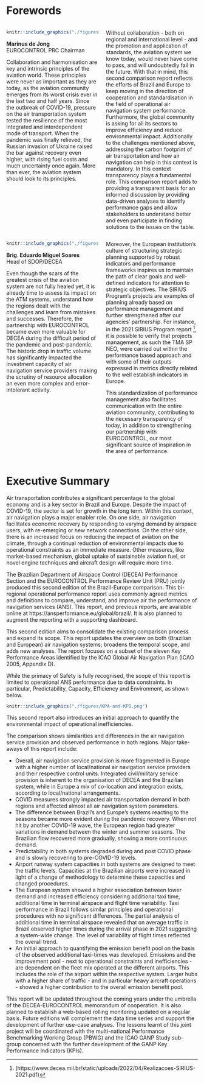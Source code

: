 # Forewords {.unnumbered}

\twocolumn

:::: {.columns}

::: {.column width="50%"}

```r
knitr::include_graphics("./figures/headshot-prc-marinus-cropped.png")
```

<b>Marinus de Jong</b>    
EUROCONTROL PRC Chairman

Collaboration and harmonisation are key and intrinsic principles of the aviation world.
These principles were never as important as they are today, as the aviation community emerges from its worst crisis ever in the last two and half years. 
Since the outbreak of COVID-19, pressure on the air transportation system tested the resilience of the most integrated and interdependent mode of transport.
When the pandemic was finally relieved, the Russian invasion of Ukraine raised the bar against recovery even higher, with rising fuel costs and much uncertainty once again. 
More than ever, the aviation system should look to its principles. 

:::

::: {.column width="50%"}

Without collaboration - both on regional and international level - and the promotion and application of standards, the aviation system we know today, would never have come to pass, and will undoubtedly fail in the future. 
With that in mind, this second comparison report reflects the efforts of Brazil and Europe to keep moving in the direction of cooperation and standardisation in the field of operational air navigation system performance.
Furthermore, the global community is asking for all its sectors to improve efficiency and reduce environmental impact. 
Additionally to the challenges mentioned above, addressing the carbon footprint of air transportation and how air navigation can help in this context is mandatory. 
In this context transparency plays a fundamental role. 
This comparison report adds to providing a transparent basis for an informed discussion by providing data-driven analyses to identify performance gaps and allow stakeholders to understand better and even participate in finding solutions to the issues on the table. 

:::

::::

\onecolumn
\twocolumn


:::: {.columns}

::: {.column width="50%"}

```r
knitr::include_graphics("./figures/Brig_Ar_Miguel-cropped.png")
```

<b>Brig. Eduardo Miguel Soares</b>    
Head of SDOP/DECEA

Even though the scars of the greatest crisis of the aviation system are not fully healed yet, it is already time to assess its impact on the ATM systems, understand how the regions dealt with the challenges and learn from mistakes and successes. Therefore, the partnership with EUROCONTROL became even more valuable for DECEA during the difficult period of the pandemic and post-pandemic. The historic drop in traffic volume has significantly impacted the investment capacity of air navigation service providers making the scrutiny of resource allocation an even more complex and error-intolerant activity. 

:::

::: {.column width="50%"}

Moreover, the European institution’s culture of structuring strategic planning supported by robust indicators and performance frameworks inspires us to maintain the path of clear goals and well-defined indicators for attention to strategic objectives.
The SIRIUS Program's projects are examples of planning already based on performance management and further strengthened after our agencies' partnership. For instance, in the 2021 SIRIUS Program report [^SIRIUSreport], it is possible to verify that projects management, as such the TMA SP NEO, were carried out within the performance based approach and with some of their outputs expressed in metrics directly related to the well establish indicators in Europe.

[^SIRIUSreport]: (https://www.decea.mil.br/static/uploads/2022/04/Realizacoes-SIRIUS-2021.pdf)

This standardization of performance management also facilitates communication with the entire aviation community, contributing to the necessary transparency of today, in addition to strengthening our partnership with EUROCONTROL, our most significant source of inspiration in the area of performance.

:::

::::

\newpage
\onecolumn

# Executive Summary {-}

Air transportation contributes a significant percentage to the global economy and is a key sector in Brazil and Europe. Despite the impact of COVID-19, the sector is set for growth in the long term. Within this context, air navigation plays a major enabler role. On one side, air navigation facilitates economic recovery by responding to varying demand by airspace users, with re-emerging or new network connections. On the other side, there is an increased focus on reducing the impact of aviation on the climate, through a continual reduction of environmental impacts due to operational constraints as an immediate measure. Other measures, like market-based mechanism, global uptake of sustainable aviation fuel, or novel engine techniques and aircraft design will require more time.

The Brazilian Department of Airspace Control (DECEA) Performance Section and the EUROCONTROL Performance Review Unit (PRU) jointly produced this second edition of the Brazil-Europe comparison. This bi-regional operational performance report uses commonly agreed metrics and definitions to compare, understand, and improve air the performance of navigation services (ANS). This report, and previous reports, are available online at https://ansperformance.eu/global/brazil/. It is also planned to augment the reporting with a supporting dashboard.

This second edition aims to consolidate the existing comparison process and expand its scope. This report updates the overview on both (Brazilian and European) air navigation systems; broadens the temporal scope, and adds new analyses.  The report focuses on a subset of the eleven Key Performance Areas identified by the ICAO Global Air Navigation Plan (ICAO 2005, Appendix D).

While the primacy of Safety is fully recognised, the scope of this report is limited to operational ANS performance due to data constraints. In particular, Predictability, Capacity, Efficiency and Environment, as shown below.

```r
knitr::include_graphics("./figures/KPA-and-KPI.png")
```

This second report also introduces an initial approach to quantify the environmental impact of operational inefficiencies.

The comparison shows similarities and differences in the air navigation service provision and observed performance in both regions. 
Major take-aways of this report include:

* Overall, air navigation service provision is more fragmented in Europe with a higher number of local/national air navigation service providers and their respective control units. Integrated civil/military service provision is inherent to the organisation of DECEA and the Brazilian system, while in Europe a mix of co-location and integration exists, according to local/national arrangements.
* COVID measures strongly impacted air transportation demand in both regions and affected almost all air navigation system parameters.
* The difference between Brazil’s and Europe’s systems reacting to the seasons became more evident during the pandemic recovery. When not hit by another COVID-19 wave, the European region had greater variations in demand between the winter and summer seasons. The Brazilian flow recovered more gradually, showing a more continuous demand. 
* Predictability in both systems degraded during and post COVID phase and is slowly recovering to pre-COVID-19 levels.
* Airport runway system capacities in both systems are designed to meet the traffic levels. Capacities at the Brazilian airports were increased in light of a change of methodology to determine these capacities and changed procedures. 
* The European system showed a higher association between lower demand and increased efficiency considering additional taxi time, additional time in terminal airspace and flight time variability. Taxi performance in Brazil follows similar principles and operational procedures with no significant differences. The partial analysis of additional time in terminal airspace revealed that on average traffic in Brazil observed higher times during the arrival phase in 2021 suggesting a system-wide change. The level of variability of flight times reflected the overall trend.
* An initial approach to quantifying the emission benefit pool on the basis of the observed additional taxi-times was developed. Emissions and the improvement pool - next to operational constraints and inefficiencies - are dependent on the fleet mix operated at the different airports. This includes the role of the airport within the respective system. Larger hubs with a higher share of traffic - and in particular heavy aircraft operations - showed a higher contribution to the overall emission benefit pool.  

This report will be updated throughout the coming years under the umbrella of the DECEA-EUROCONTROL memorandum of cooperation. 
It is also planned to establish a web-based rolling monitoring updated on a regular basis. 
Future editions will complement the data time series and support the development of further use-case analyses. 
The lessons learnt of this joint project will be coordinated with the multi-national Performance Benchmarking Working Group (PBWG) and the ICAO GANP Study sub-group concerned with the further development of the GANP Key Performance Indicators (KPIs).

